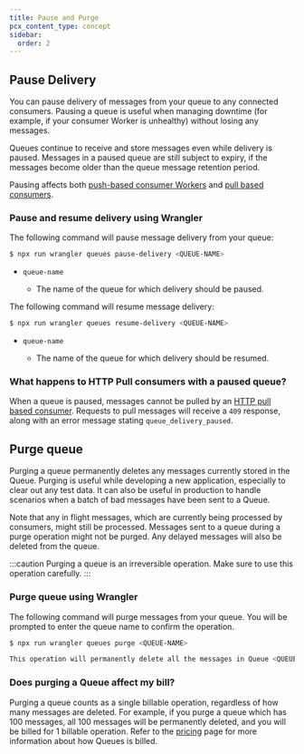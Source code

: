 ```yaml
---
title: Pause and Purge
pcx_content_type: concept
sidebar:
  order: 2
---
```


## Pause Delivery

You can pause delivery of messages from your queue to any connected consumers. Pausing a queue is useful when managing downtime (for example, if your consumer Worker is unhealthy) without losing any messages.

Queues continue to receive and store messages even while delivery is paused. Messages in a paused queue are still subject to expiry, if the messages become older than the queue message retention period.

Pausing affects both [push-based consumer Workers](/queues/reference/how-queues-works#consumers) and [pull based consumers](/queues/configuration/pull-consumers).

### Pause and resume delivery using Wrangler

The following command will pause message delivery from your queue:

```sh
$ npx run wrangler queues pause-delivery <QUEUE-NAME>
```

- `queue-name` <Type text="string" /> <MetaInfo text="required" />
  - The name of the queue for which delivery should be paused.

The following command will resume message delivery:

```sh
$ npx run wrangler queues resume-delivery <QUEUE-NAME>
```

- `queue-name` <Type text="string" /> <MetaInfo text="required" />
  - The name of the queue for which delivery should be resumed.

### What happens to HTTP Pull consumers with a paused queue?
When a queue is paused, messages cannot be pulled by an [HTTP pull based consumer](/queues/configuration/pull-consumers). Requests to pull messages will receive a `409` response, along with an error message stating `queue_delivery_paused`.

## Purge queue
Purging a queue permanently deletes any messages currently stored in the Queue. Purging is useful while developing a new application, especially to clear out any test data. It can also be useful in production to handle scenarios when a batch of bad messages have been sent to a Queue.

Note that any in flight messages, which are currently being processed by consumers, might still be processed. Messages sent to a queue during a purge operation might not be purged. Any delayed messages will also be deleted from the queue.

:::caution
Purging a queue is an irreversible operation. Make sure to use this operation carefully.
:::

### Purge queue using Wrangler
The following command will purge messages from your queue. You will be prompted to enter the queue name to confirm the operation.
```sh
$ npx run wrangler queues purge <QUEUE-NAME>

This operation will permanently delete all the messages in Queue <QUEUE-NAME>. Type <QUEUE-NAME> to proceed.
```

### Does purging a Queue affect my bill?
Purging a queue counts as a single billable operation, regardless of how many messages are deleted. For example, if you purge a queue which has 100 messages, all 100 messages will be permanently deleted, and you will be billed for 1 billable operation. Refer to the [pricing](/queues/platform/pricing) page for more information about how Queues is billed.
